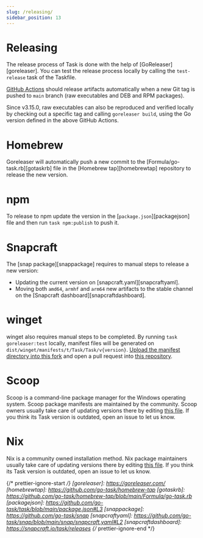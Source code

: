 ```yaml
---
slug: /releasing/
sidebar_position: 13
---
```


# Releasing

The release process of Task is done with the help of [GoReleaser][goreleaser].
You can test the release process locally by calling the `test-release` task of
the Taskfile.

[GitHub Actions](https://github.com/go-task/task/actions) should release
artifacts automatically when a new Git tag is pushed to `main` branch (raw
executables and DEB and RPM packages).

Since v3.15.0, raw executables can also be reproduced and verified locally by
checking out a specific tag and calling `goreleaser build`, using the Go version
defined in the above GitHub Actions.

# Homebrew

Goreleaser will automatically push a new commit to the
[Formula/go-task.rb][gotaskrb] file in the [Homebrew tap][homebrewtap]
repository to release the new version.

# npm

To release to npm update the version in the [`package.json`][packagejson] file
and then run `task npm:publish` to push it.

# Snapcraft

The [snap package][snappackage] requires to manual steps to release a new
version:

- Updating the current version on [snapcraft.yaml][snapcraftyaml].
- Moving both `amd64`, `armhf` and `arm64` new artifacts to the stable channel
  on the [Snapcraft dashboard][snapcraftdashboard].

# winget

winget also requires manual steps to be completed. By running
`task goreleaser:test` locally, manifest files will be generated on
`dist/winget/manifests/t/Task/Task/v{version}`.
[Upload the manifest directory into this fork](https://github.com/go-task/winget-pkgs/tree/master/manifests/t/Task/Task)
and open a pull request into
[this repository](https://github.com/microsoft/winget-pkgs).

# Scoop

Scoop is a command-line package manager for the Windows operating system. Scoop
package manifests are maintained by the community. Scoop owners usually take
care of updating versions there by editing
[this file](https://github.com/ScoopInstaller/Main/blob/master/bucket/task.json).
If you think its Task version is outdated, open an issue to let us know.

# Nix

Nix is a community owned installation method. Nix package maintainers usually
take care of updating versions there by editing
[this file](https://github.com/NixOS/nixpkgs/blob/nixos-unstable/pkgs/development/tools/go-task/default.nix).
If you think its Task version is outdated, open an issue to let us know.

{/* prettier-ignore-start */}
[goreleaser]: https://goreleaser.com/
[homebrewtap]: https://github.com/go-task/homebrew-tap
[gotaskrb]: https://github.com/go-task/homebrew-tap/blob/main/Formula/go-task.rb
[packagejson]: https://github.com/go-task/task/blob/main/package.json#L3
[snappackage]: https://github.com/go-task/snap
[snapcraftyaml]: https://github.com/go-task/snap/blob/main/snap/snapcraft.yaml#L2
[snapcraftdashboard]: https://snapcraft.io/task/releases
{/* prettier-ignore-end */}
